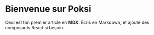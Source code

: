 # Bienvenue sur Poksi

Ceci est ton premier article en **MDX**. Écris en Markdown, et ajoute des composants React si besoin.
